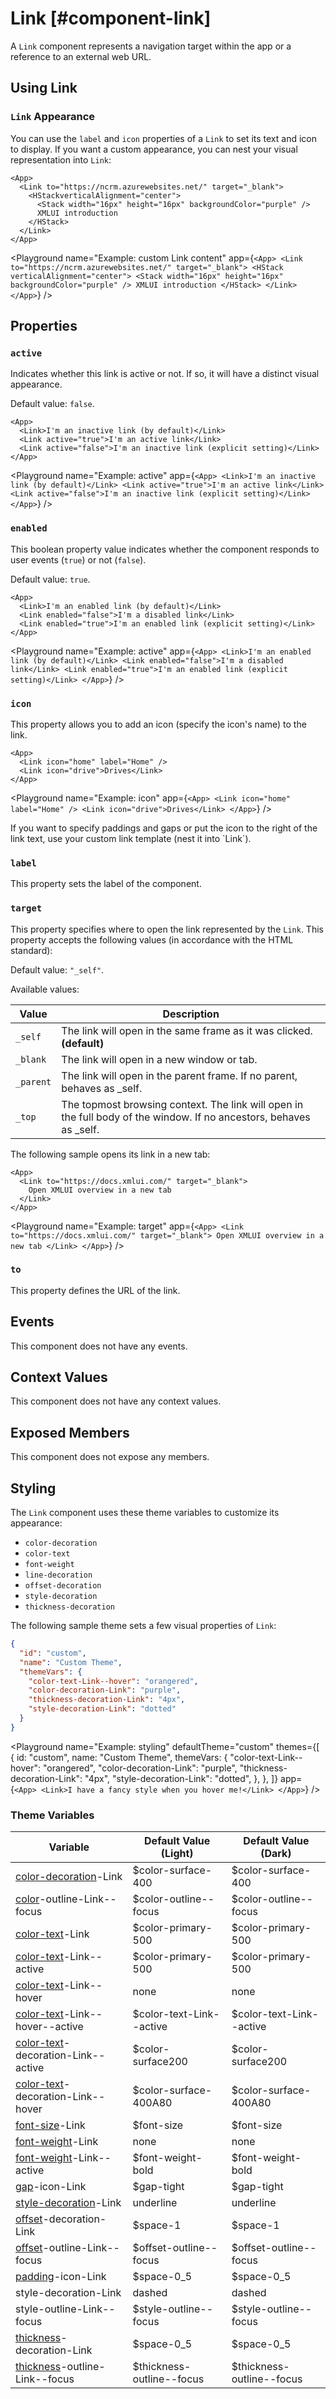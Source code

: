 
# Link [#component-link]

A `Link` component represents a navigation target within the app or a reference to an external web URL.

## Using Link

### `Link` Appearance

You can use the `label` and `icon` properties of a `Link` to set its text and icon to display. If you want a custom appearance, you can nest your visual representation into `Link`:

```ueml copy {1,6}
<App>
  <Link to="https://ncrm.azurewebsites.net/" target="_blank">
    <HStackverticalAlignment="center">
      <Stack width="16px" height="16px" backgroundColor="purple" />
      XMLUI introduction
    </HStack>
  </Link>
</App>
```

<Playground
  name="Example: custom Link content"
  app={`
    <App>
      <Link to="https://ncrm.azurewebsites.net/" target="_blank">
        <HStack verticalAlignment="center">
          <Stack width="16px" height="16px" backgroundColor="purple" />
          XMLUI introduction
        </HStack>
      </Link>
    </App>
  `}
/>

## Properties

### `active`

Indicates whether this link is active or not. If so, it will have a distinct visual appearance.

Default value: `false`.

```ueml copy /active="true"/ /active="false"/
<App>
  <Link>I'm an inactive link (by default)</Link>
  <Link active="true">I'm an active link</Link>
  <Link active="false">I'm an inactive link (explicit setting)</Link>
</App>
```

<Playground
  name="Example: active"
  app={`
    <App>
      <Link>I'm an inactive link (by default)</Link>
      <Link active="true">I'm an active link</Link>
      <Link active="false">I'm an inactive link (explicit setting)</Link>
    </App>
  `}
/>

### `enabled`

This boolean property value indicates whether the component responds to user events (`true`) or not (`false`).

Default value: `true`.

```ueml copy /enabled="true"/ /enabled="false"/
<App>
  <Link>I'm an enabled link (by default)</Link>
  <Link enabled="false">I'm a disabled link</Link>
  <Link enabled="true">I'm an enabled link (explicit setting)</Link>
</App>
```

<Playground
  name="Example: active"
  app={`
    <App>
      <Link>I'm an enabled link (by default)</Link>
      <Link enabled="false">I'm a disabled link</Link>
      <Link enabled="true">I'm an enabled link (explicit setting)</Link>
    </App>
  `}
/>

### `icon`

This property allows you to add an icon (specify the icon's name) to the link.

```ueml copy
<App>
  <Link icon="home" label="Home" />
  <Link icon="drive">Drives</Link>
</App>
```

<Playground
  name="Example: icon"
  app={`
    <App>
      <Link icon="home" label="Home" />
      <Link icon="drive">Drives</Link>
    </App>
  `}
/>

<Callout type="info" emoji="💡">
If you want to specify paddings and gaps or put the icon to the right of the link text, use your custom link template (nest it into `Link`).
</Callout>

### `label`

This property sets the label of the component.

### `target`

This property specifies where to open the link represented by the `Link`. This property accepts the following values (in accordance with the HTML standard):

Default value: `"_self"`.

Available values:

| Value | Description |
| --- | --- |
| `_self` | The link will open in the same frame as it was clicked. **(default)** |
| `_blank` | The link will open in a new window or tab. |
| `_parent` | The link will open in the parent frame. If no parent, behaves as _self. |
| `_top` | The topmost browsing context. The link will open in the full body of the window. If no ancestors, behaves as _self. |


The following sample opens its link in a new tab:

```ueml copy
<App>
  <Link to="https://docs.xmlui.com/" target="_blank">
    Open XMLUI overview in a new tab
  </Link>
</App>
```

<Playground
  name="Example: target"
  app={`
    <App>
      <Link to="https://docs.xmlui.com/" target="_blank">
        Open XMLUI overview in a new tab
      </Link>
    </App>
  `}
/>

### `to`

This property defines the URL of the link.

## Events

This component does not have any events.

## Context Values

This component does not have any context values.

## Exposed Members

This component does not expose any members.

## Styling

The `Link` component uses these theme variables to customize its appearance:

- `color-decoration`
- `color-text`
- `font-weight`
- `line-decoration`
- `offset-decoration`
- `style-decoration`
- `thickness-decoration`

The following sample theme sets a few visual properties of `Link`:

```json
{
  "id": "custom",
  "name": "Custom Theme",
  "themeVars": {
    "color-text-Link--hover": "orangered",
    "color-decoration-Link": "purple",
    "thickness-decoration-Link": "4px",
    "style-decoration-Link": "dotted"
  }
}
```

<Playground
  name="Example: styling"
  defaultTheme="custom"
  themes={[
    {
      id: "custom",
      name: "Custom Theme",
      themeVars: {
        "color-text-Link--hover": "orangered",
        "color-decoration-Link": "purple",
        "thickness-decoration-Link": "4px",
        "style-decoration-Link": "dotted",
      },
    },
  ]}
  app={`
    <App>
      <Link>I have a fancy style when you hover me!</Link>
    </App>
  `}
/>

### Theme Variables

| Variable | Default Value (Light) | Default Value (Dark) |
| --- | --- | --- |
| [color-decoration](../styles-and-themes/common-units/#color)-Link | $color-surface-400 | $color-surface-400 |
| [color](../styles-and-themes/common-units/#color)-outline-Link--focus | $color-outline--focus | $color-outline--focus |
| [color-text](../styles-and-themes/common-units/#color)-Link | $color-primary-500 | $color-primary-500 |
| [color-text](../styles-and-themes/common-units/#color)-Link--active | $color-primary-500 | $color-primary-500 |
| [color-text](../styles-and-themes/common-units/#color)-Link--hover | <GrayText>none</GrayText> | <GrayText>none</GrayText> |
| [color-text](../styles-and-themes/common-units/#color)-Link--hover--active | $color-text-Link--active | $color-text-Link--active |
| [color-text](../styles-and-themes/common-units/#color)-decoration-Link--active | $color-surface200 | $color-surface200 |
| [color-text](../styles-and-themes/common-units/#color)-decoration-Link--hover | $color-surface-400A80 | $color-surface-400A80 |
| [font-size](../styles-and-themes/common-units/#size-values)-Link | $font-size | $font-size |
| [font-weight](../styles-and-themes/common-units/#font-weight-values)-Link | <GrayText>none</GrayText> | <GrayText>none</GrayText> |
| [font-weight](../styles-and-themes/common-units/#font-weight-values)-Link--active | $font-weight-bold | $font-weight-bold |
| [gap](../styles-and-themes/common-units/#size-values)-icon-Link | $gap-tight | $gap-tight |
| [style-decoration](../styles-and-themes/common-units/#text-decoration-values)-Link | underline | underline |
| [offset](../styles-and-themes/common-units/#size-values)-decoration-Link | $space-1 | $space-1 |
| [offset](../styles-and-themes/common-units/#size-values)-outline-Link--focus | $offset-outline--focus | $offset-outline--focus |
| [padding](../styles-and-themes/common-units/#size-values)-icon-Link | $space-0_5 | $space-0_5 |
| style-decoration-Link | dashed | dashed |
| style-outline-Link--focus | $style-outline--focus | $style-outline--focus |
| [thickness](../styles-and-themes/common-units/#size-values)-decoration-Link | $space-0_5 | $space-0_5 |
| [thickness](../styles-and-themes/common-units/#size-values)-outline-Link--focus | $thickness-outline--focus | $thickness-outline--focus |

